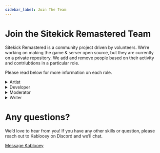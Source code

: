 ```yaml
---
sidebar_label: Join The Team
---
```


# Join the Sitekick Remastered Team
Sitekick Remastered is a community project driven by volunteers.  We’re working on making the game & server open source, but they are currently on a private repository. We add and remove people based on their activity and contriubtions in a particular role.

Please read below for more information on each role.

<details>
  <summary>Artist</summary>
  <b>Obtained by</b>

  - Frequently committing to our Art repository.
  - Granted by development team as art is accepted. You may apply for this role, but you do not have to.
  
  <b>Responsibilities</b>
  
  - Repairs chips & chip icons.
  - Creates new chips.
  - Creates new badge icons.
  - Adds new chips to the game (speak with us if you wish to assist).
  
  <b>Notes</b>
  
  - All chip repairs must be done in vector format. Ideally in Flash Professional.
  - All new chips must be submitted in vector format. PNG, JPG, etc, will not be accepted.
  - Can not create codes or spawn items.
  - Artists are not given codes for their own chips.
</details>

<details>
  <summary>Developer</summary>
  <b>Obtained by either</b>

  - Frequently committing to [our Game repository](https://github.com/SitekickRemastered/Game).
  - Frequently committing to [our Bot repositories](https://github.com/orgs/SitekickRemastered/repositories) (Kablooey, Authicer, SitePic, Paul).
  - Granted by development team as code is accepted. You <b>must</b> apply for this role.

  <b>Responsibilities</b>

  - Completes tasks/issues from [our task board](https://github.com/orgs/SitekickRemastered/projects/1).

  <b>Notes</b>

  - Not all developers are GMs. Access is granted as needed.
  - [Our Game repository](https://github.com/SitekickRemastered/Game) is mostly private at the moment. You must apply for this role and use our private repository if you wish to work on the game or server.
  - Our Discord bots are open source. Anyone can contribute code to them.
  - Intermediate programming experience is absolutely required.
</details>


<details>
  <summary>Moderator</summary>
  <b>Obtained by</b>

  - High activity in Discord text chat (voice optional).
  - Rank Gold 1 or higher in-game.
  - Granted by development team as needed. You do not apply for this role.

  <b>Responsibilities</b>

  - Assists users by answering questions, resolving disputes.
  - Approves new usernames, Sitekick names.
  - Bans users if required.

  <b>Notes</b>

  - Has access to Kablooey modmail & announcement bots.
  - Can host Discord events.
  - Can distribute single-use & timed codes.
  - Can not create codes or spawn items.
</details>


<details>
  <summary>Writer</summary>
  <b>Obtained by</b>

  - Making contributions to [our Web repository](https://github.com/SitekickRemastered/Web/).

  <b>Responsibilities</b>

  - Creates & maintains pages for our homepage.

  <b>Notes</b>

  - You don’t need to apply for this role!  Just register a Github account, and start making pages.
  - If you’re a regular contributor, you will be added to the Writer role.
  - Currently, no new lore will be put in place.  All lore must be found in the SAGA games, magazines, etc.
</details>

# Any questions?
We’d love to hear from you! If you have any other skills or question, please reach out to Kablooey on Discord and we’ll chat.

<a class="button" href="https://discordapp.com/channels/@me/653394550580183050">Message Kablooey</a>